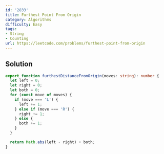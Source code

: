 ```yaml
---
id: '2833'
title: Furthest Point From Origin
category: Algorithms
difficulty: Easy
tags:
- String
- Counting
url: https://leetcode.com/problems/furthest-point-from-origin
---
```


## Solution

```typescript filename="solution.ts" copy
export function furthestDistanceFromOrigin(moves: string): number {
  let left = 0;
  let right = 0;
  let both = 0;
  for (const move of moves) {
    if (move === 'L') {
      left += 1;
    } else if (move === 'R') {
      right += 1;
    } else {
      both += 1;
    }
  }

  return Math.abs(left - right) + both;
}
```

